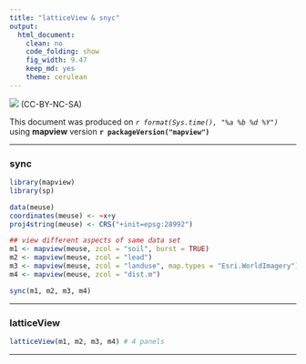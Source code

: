 ```yaml
---
title: "latticeView & snyc"
output:
  html_document:
    clean: no
    code_folding: show
    fig_width: 9.47
    keep_md: yes
    theme: cerulean
---
```


![](http://i.creativecommons.org/l/by-nc-sa/3.0/88x31.png) (CC-BY-NC-SA)

This document was produced on _`r format(Sys.time(), "%a %b %d %Y")`_ using **mapview** version **`r packageVersion("mapview")`**

------

### sync

```r
library(mapview)
library(sp)

data(meuse)
coordinates(meuse) <- ~x+y
proj4string(meuse) <- CRS("+init=epsg:28992")

## view different aspects of same data set
m1 <- mapview(meuse, zcol = "soil", burst = TRUE)
m2 <- mapview(meuse, zcol = "lead")
m3 <- mapview(meuse, zcol = "landuse", map.types = "Esri.WorldImagery")
m4 <- mapview(meuse, zcol = "dist.m")

sync(m1, m2, m3, m4)
```

------

### latticeView

```r
latticeView(m1, m2, m3, m4) # 4 panels
```

------
